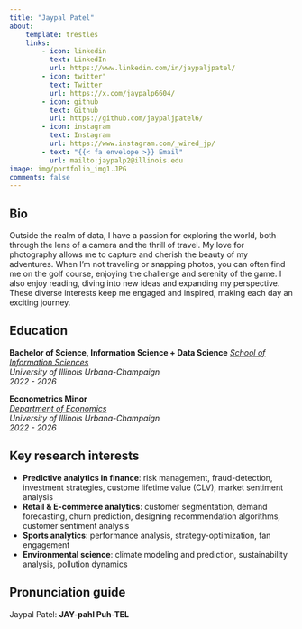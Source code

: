 ```yaml
---
title: "Jaypal Patel"
about:
    template: trestles
    links:
        - icon: linkedin
          text: LinkedIn
          url: https://www.linkedin.com/in/jaypaljpatel/
        - icon: twitter"
          text: Twitter
          url: https://x.com/jaypalp6604/
        - icon: github
          text: Github
          url: https://github.com/jaypaljpatel6/
        - icon: instagram
          text: Instagram
          url: https://www.instagram.com/_wired_jp/
        - text: "{{< fa envelope >}} Email"
          url: mailto:jaypalp2@illinois.edu
image: img/portfolio_img1.JPG
comments: false
---
```



## Bio



Outside the realm of data, I have a passion for exploring the world, both through the lens of a camera and the thrill of travel. My love for photography allows me to capture and cherish the beauty of my adventures. When I'm not traveling or snapping photos, you can often find me on the golf course, enjoying the challenge and serenity of the game. I also enjoy reading, diving into new ideas and expanding my perspective. These diverse interests keep me engaged and inspired, making each day an exciting journey.

## Education
**Bachelor of Science, Information Science + Data Science**
[*School of Information Sciences*](https://ischool.illinois.edu)<br>
*University of Illinois Urbana-Champaign*<br>
*2022 - 2026*

**Econometrics Minor**<br>
[*Department of Economics*](https://economics.illinois.edu)<br>
*University of Illinois Urbana-Champaign*<br>
*2022 - 2026*

## Key research interests

* **Predictive analytics in finance**: risk management, fraud-detection, investment strategies, custome lifetime value (CLV), market sentiment analysis
* **Retail & E-commerce analytics**: customer segmentation, demand forecasting, churn prediction, designing recommendation algorithms, customer sentiment analysis
* **Sports analytics**: performance analysis, strategy-optimization, fan engagement
* **Environmental science**: climate modeling and prediction, sustainability analysis, pollution dynamics

## Pronunciation guide

Jaypal Patel: **JAY-pahl Puh-TEL**